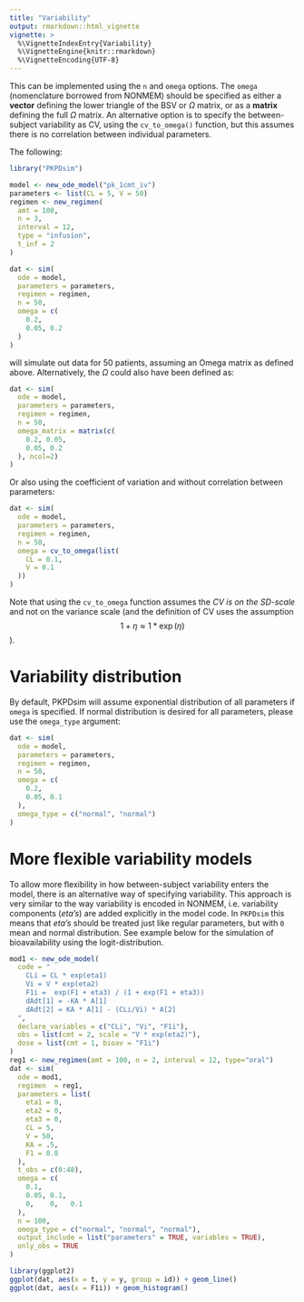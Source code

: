 ```yaml
---
title: "Variability"
output: rmarkdown::html_vignette
vignette: >
  %\VignetteIndexEntry{Variability}
  %\VignetteEngine{knitr::rmarkdown}
  %\VignetteEncoding{UTF-8}
---
```


This can be implemented using the `n` and `omega` options. The `omega` (nomenclature borrowed from NONMEM) should be specified as either a **vector** defining the lower triangle of the BSV or $\Omega$ matrix, or as a **matrix** defining the full $\Omega$ matrix. An alternative option is to specify the between-subject variability as CV, using the `cv_to_omega()` function, but this assumes there is no correlation between individual parameters.

The following:

```r
library("PKPDsim")
```

```r
model <- new_ode_model("pk_1cmt_iv")
parameters <- list(CL = 5, V = 50)
regimen <- new_regimen(
  amt = 100,
  n = 3,
  interval = 12,
  type = "infusion",
  t_inf = 2
)

dat <- sim(
  ode = model,
  parameters = parameters,
  regimen = regimen,
  n = 50,
  omega = c(
    0.2, 
    0.05, 0.2
  )
)
```

will simulate out data for 50 patients, assuming an Omega matrix as defined above. Alternatively, the $\Omega$ could also have been defined as:

```r
dat <- sim(
  ode = model,
  parameters = parameters,
  regimen = regimen,
  n = 50,
  omega_matrix = matrix(c(
    0.2, 0.05, 
    0.05, 0.2
  ), ncol=2)
)
```

Or also using the coefficient of variation and without correlation between parameters:

```r
dat <- sim(
  ode = model,
  parameters = parameters,
  regimen = regimen,
  n = 50,
  omega = cv_to_omega(list(
    CL = 0.1, 
    V = 0.1
  ))
)
```

Note that using the `cv_to_omega` function assumes the *CV is on the SD-scale* and not on the variance scale (and the definition of CV uses the assumption $$1 + \eta \approx 1 * \exp(\eta)$$).

# Variability distribution

By default, PKPDsim will assume exponential distribution of all parameters if `omega` is specified. If normal distribution is desired for all parameters, please use the `omega_type` argument:

```r
dat <- sim(
  ode = model,
  parameters = parameters,
  regimen = regimen,
  n = 50,
  omega = c(
    0.2, 
    0.05, 0.1
  ),
  omega_type = c("normal", "normal")
)
```

# More flexible variability models

To allow more flexibility in how between-subject variability enters the model, there is an alternative way of specifying variability. This approach is very similar to the way variability is encoded in NONMEM, i.e. variability components (*eta's*) are added explicitly in the model code. In `PKPDsim` this means that *eta's* should be treated just like regular parameters, but with `0` mean and normal distribution. See example below for the simulation of bioavailability using the logit-distribution.

```r
mod1 <- new_ode_model(
  code = "
    CLi = CL * exp(eta1)
    Vi = V * exp(eta2)
    F1i =  exp(F1 + eta3) / (1 + exp(F1 + eta3))
    dAdt[1] = -KA * A[1]
    dAdt[2] = KA * A[1] - (CLi/Vi) * A[2]
  ", 
  declare_variables = c("CLi", "Vi", "F1i"),
  obs = list(cmt = 2, scale = "V * exp(eta2)"),
  dose = list(cmt = 1, bioav = "F1i")
)
reg1 <- new_regimen(amt = 100, n = 2, interval = 12, type="oral")
dat <- sim(
  ode = mod1,
  regimen  = reg1,
  parameters = list(
    eta1 = 0,
    eta2 = 0,
    eta3 = 0,
    CL = 5,
    V = 50,
    KA = .5,
    F1 = 0.8
  ),
  t_obs = c(0:48),
  omega = c(
    0.1, 
    0.05, 0.1, 
    0,    0,   0.1
  ),
  n = 100,
  omega_type = c("normal", "normal", "normal"),
  output_include = list("parameters" = TRUE, variables = TRUE),
  only_obs = TRUE
)
```

```r
library(ggplot2)
ggplot(dat, aes(x = t, y = y, group = id)) + geom_line()
ggplot(dat, aes(x = F1i)) + geom_histogram()
```
